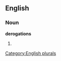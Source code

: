 
==English==

===Noun===
'''derogations'''

# {{plural of|[[derogation]]}}

[[Category:English plurals]]